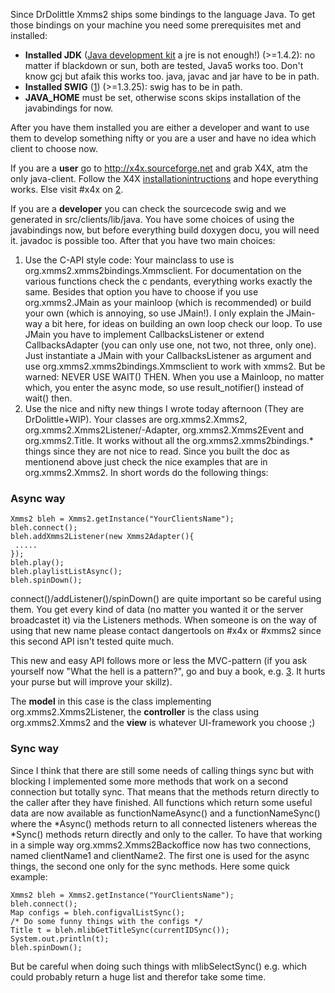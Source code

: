 Since DrDolittle Xmms2 ships some bindings to the language Java. To get those bindings on your machine you need some prerequisites met and installed:

* '''Installed JDK''' ([http://java.sun.com Java development kit] a jre is not enough!) (>=1.4.2): no matter if blackdown or sun, both are tested, Java5 works too. Don't know gcj but afaik this works too. java, javac and jar have to be in path.
* '''Installed SWIG''' ([http://www.swig.org]) (>=1.3.25): swig has to be in path.
* '''JAVA_HOME''' must be set, otherwise scons skips installation of the javabindings for now.


After you have them installed you are either a developer and want to use them to develop something nifty or you are a user and have no idea which client to choose now.

If you are a '''user''' go to http://x4x.sourceforge.net and grab X4X, atm the only java-client. Follow the X4X [http://x4x.sourceforge.net/wiki/index.php/Installation installationintructions] and hope everything works. Else visit #x4x on [irc://irc.freenode.net].

If you are a '''developer''' you can check the sourcecode swig and we generated in src/clients/lib/java. You have some choices of using the javabindings now, but before everything build doxygen docu, you will need it. javadoc is possible too. After that you have two main choices:

# Use the C-API style code: Your mainclass to use is org.xmms2.xmms2bindings.Xmmsclient. For documentation on the various functions check the c pendants, everything works exactly the same. Besides that option you have to choose if you use org.xmms2.JMain as your mainloop (which is recommended) or build your own (which is annoying, so use JMain!). I only explain the JMain-way a bit here, for ideas on building an own loop check our loop. To use JMain you have to implement CallbacksListener or extend CallbacksAdapter (you can only use one, not two, not three, only one). Just instantiate a JMain with your CallbacksListener as argument and use org.xmms2.xmms2bindings.Xmmsclient to work with xmms2. But be warned: NEVER USE WAIT() THEN. When you use a Mainloop, no matter which, you enter the async mode, so use result_notifier() instead of wait() then.
# Use the nice and nifty new things I wrote today afternoon (They are DrDolittle+WIP). Your classes are org.xmms2.Xmms2, org.xmms2.Xmms2Listener/-Adapter, org.xmms2.Xmms2Event and org.xmms2.Title. It works without all the org.xmms2.xmms2bindings.* things since they are not nice to read. Since you built the doc as mentionend above just check the nice examples that are in org.xmms2.Xmms2. In short words do the following things:

===Async way===
 
 Xmms2 bleh = Xmms2.getInstance("YourClientsName");
 bleh.connect();
 bleh.addXmms2Listener(new Xmms2Adapter(){
  .....
 });
 bleh.play();
 bleh.playlistListAsync();
 bleh.spinDown();

connect()/addListener()/spinDown() are quite important so be careful using them. You get every kind of data (no matter you wanted it or the server broadcastet it) via the Listeners methods. When someone is on the way of using that new name please contact dangertools on #x4x or #xmms2 since this second API isn't tested quite much.


This new and easy API follows more or less the MVC-pattern (if you ask yourself now "What the hell is a pattern?", go and buy a book, e.g. [http://www.amazon.de/exec/obidos/ASIN/0201633612/qid=1143472275/sr=8-2/ref=sr_8_xs_ap_i2_xgl/028-2164729-0413335]. It hurts your purse but will improve your skillz).

The '''model''' in this case is the class implementing org.xmms2.Xmms2Listener, the '''controller''' is the class using org.xmms2.Xmms2 and the '''view''' is whatever UI-framework you choose ;)

===Sync way===

Since I think that there are still some needs of calling things sync but with blocking I implemented some more methods that work on a second connection but totally sync. That means that the methods return directly to the caller after they have finished. All functions which return some useful data are now available as functionNameAsync() and a functionNameSync() where the *Async() methods return to all connected listeners whereas the *Sync() methods return directly and only to the caller. To have that working in a simple way org.xmms2.Xmms2Backoffice now has two connections, named clientName1 and clientName2. The first one is used for the async things, the second one only for the sync methods. Here some quick example:

 Xmms2 bleh = Xmms2.getInstance("YourClientsName");
 bleh.connect();
 Map configs = bleh.configvalListSync();
 /* Do some funny things with the configs */
 Title t = bleh.mlibGetTitleSync(currentIDSync());
 System.out.println(t);
 bleh.spinDown();

But be careful when doing such things with mlibSelectSync() e.g. which could probably return a huge list and therefor take some time.